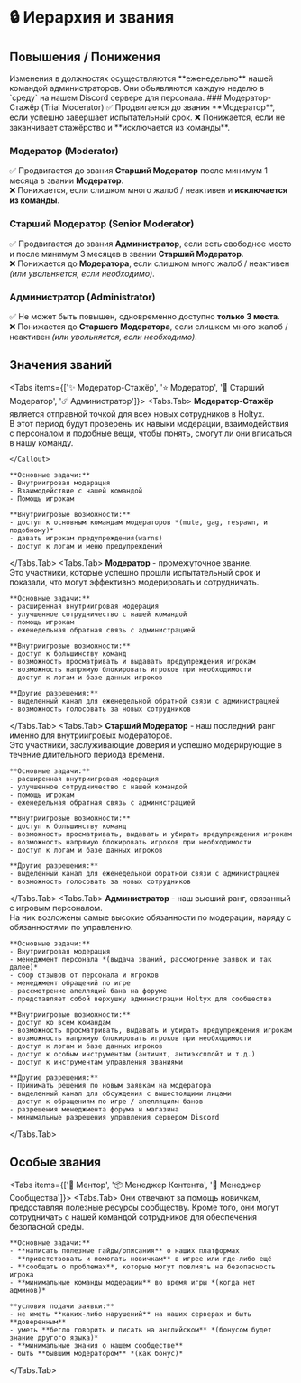 
# 🔒 Иерархия и звания
## Повышения / Понижения
<Callout type="info" emoji="ℹ️">
  Изменения в должностях осуществляются **еженедельно** нашей командой администраторов.  
  Они объявляются каждую неделю в `среду` на нашем Discord сервере для персонала.
</Callout>

<Steps>
### Модератор-Стажёр (Trial Moderator)
✅ Продвигается до звания **Модератор**, если успешно завершает испытательный срок.  
❌ Понижается, если не заканчивает стажёрство и **исключается из команды**.
 
### Модератор (Moderator)
✅ Продвигается до звания **Старший Модератор** после минимум 1 месяца в звании **Модератор**.  
❌ Понижается, если слишком много жалоб / неактивен и **исключается из команды**.

### Старший Модератор (Senior Moderator)
✅ Продвигается до звания **Администратор**, если есть свободное место и после минимум 3 месяцев в звании **Старший Модератор**.  
❌ Понижается до **Модератора**, если слишком много жалоб / неактивен *(или увольняется, если необходимо)*.

### Администратор (Administrator)
✅ Не может быть повышен, одновременно доступно **только 3 места**.  
❌ Понижается до **Старшего Модератора**, если слишком много жалоб / неактивен *(или увольняется, если необходимо)*.
</Steps>

## Значения званий
<Tabs items={['✨ Модератор-Стажёр', '⭐️ Модератор', '🌟 Старший Модератор', '☄️ Администратор']}>
  <Tabs.Tab>
    <Callout type="info" emoji="ℹ️">
        **Модератор-Стажёр** является отправной точкой для всех новых сотрудников в Holtyx.  
        В этот период будут проверены их навыки модерации, взаимодействия с персоналом и подобные вещи, чтобы понять, смогут ли они вписаться в нашу команду.

    </Callout>

    **Основные задачи:**
    - Внутриигровая модерация
    - Взаимодействие с нашей командой
    - Помощь игрокам

    **Внутриигровые возможности:**
    - доступ к основным командам модераторов *(mute, gag, respawn, и подобному)*
    - давать игрокам предупреждения(warns)
    - доступ к логам и меню предупреждений
  </Tabs.Tab>
  <Tabs.Tab>
    <Callout type="info" emoji="ℹ️">
        **Модератор** - промежуточное звание.  
        Это участники, которые успешно прошли испытательный срок и показали, что могут эффективно модерировать и сотрудничать.
    </Callout>

    **Основные задачи:**
    - расширенная внутриигровая модерация
    - улучшенное сотрудничество с нашей командой
    - помощь игрокам
    - еженедельная обратная связь с администрацией

    **Внутриигровые возможности:**
    - доступ к большинству команд
    - возможность просматривать и выдавать предупреждения игрокам
    - возможность напрямую блокировать игроков при необходимости
    - доступ к логам и базе данных игроков

    **Другие разрешения:**
    - выделенный канал для еженедельной обратной связи с администрацией
    - возможность голосовать за новых сотрудников
  </Tabs.Tab>
  <Tabs.Tab>
    <Callout type="info" emoji="ℹ️">
       **Старший Модератор** - наш последний ранг именно для внутриигровых модераторов.  
       Это участники, заслуживающие доверия и успешно модерирующие в течение длительного периода времени.
    </Callout>

    **Основные задачи:**
    - расширенная внутриигровая модерация
    - улучшенное сотрудничество с нашей командой
    - помощь игрокам
    - еженедельная обратная связь с администрацией

    **Внутриигровые возможности:**
    - доступ к большинству команд
    - возможность просматривать, выдавать и убирать предупреждения игрокам
    - возможность напрямую блокировать игроков при необходимости
    - доступ к логам и базе данных игроков

    **Другие разрешения:**
    - выделенный канал для еженедельной обратной связи с администрацией
    - возможность голосовать за новых сотрудников
  </Tabs.Tab>
  <Tabs.Tab>
    <Callout type="info" emoji="ℹ️">
        **Администратор** - наш высший ранг, связанный с игровым персоналом.  
        На них возложены самые высокие обязанности по модерации, наряду с обязанностями по управлению.
    </Callout>

    **Основные задачи:**
    - Внутриигровая модерация
    - менеджмент персонала *(выдача званий, рассмотрение заявок и так далее)*
    - сбор отзывов от персонала и игроков
    - менеджмент обращений по игре
    - рассмотрение апелляций бана на форуме
    - представляет собой верхушку администрации Holtyx для сообщества

    **Внутриигровые возможности:**
    - доступ ко всем командам
    - возможность просматривать, выдавать и убирать предупреждения игрокам
    - возможность напрямую блокировать игроков при необходимости
    - доступ к логам и базе данных игроков
    - доступ к особым инструментам (античит, антиэксплойт и т.д.)
    - доступ к инструментам управления званиями

    **Другие разрешения:**
    - Принимать решения по новым заявкам на модератора
    - выделенный канал для обсуждения с вышестоящими лицами
    - доступ к обращениям по игре / апелляциям банов
    - разрешения менеджмента форума и магазина 
    - минимальные разрешения управления сервером Discord  
  </Tabs.Tab>
</Tabs>

## Особые звания
<Tabs items={['💼  Ментор', '📦 Менеджер Контента', '📣 Менеджер Сообщества']}>
  <Tabs.Tab>
    <Callout type="info" emoji="ℹ️">
        Они отвечают за помощь новичкам, предоставляя полезные ресурсы сообществу. 
 Кроме того, они могут сотрудничать с нашей командой сотрудников для обеспечения безопасной среды.
    </Callout>

    **Основные задачи:**
    - **написать полезные гайды/описания** о наших платформах
    - **приветствовать и помогать новичкам** в игрее или где-либо ещё
    - **сообщать о проблемах**, которые могут повлиять на безопасность игрока
    - **минимальные команды модерации** во время игры *(когда нет админов)*

    **условия подачи заявки:**
    - не иметь **каких-либо нарушений** на наших серверах и быть **доверенным**
    - уметь **бегло говорить и писать на английском** *(бонусом будет знание другого языка)*
    - **минимальные знания о нашем сообществе**
    - быть **бывшим модератором** *(как бонус)*
  </Tabs.Tab>
</Tabs>